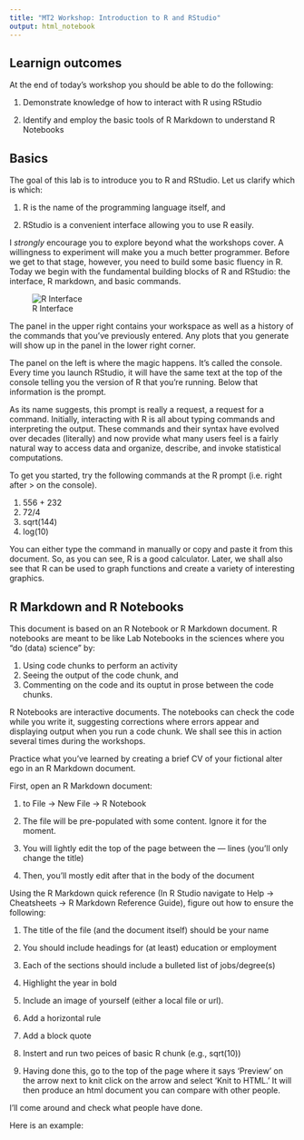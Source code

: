 ```yaml
---
title: "MT2 Workshop: Introduction to R and RStudio"
output: html_notebook
---
```


## Learnign outcomes

At the end of today’s workshop you should be able to do the following:

1. Demonstrate knowledge of how to interact with R using RStudio

2. Identify and employ the basic tools of R Markdown to understand R Notebooks

## Basics

The goal of this lab is to introduce you to R and RStudio. Let us clarify which is which:

1. R is the name of the programming language itself, and

2. RStudio is a convenient interface allowing you to use R easily.

I *strongly* encourage you to explore beyond what the workshops cover. A willingness to experiment will make you a much better programmer. Before we get to that stage, however, you need to build some basic fluency in R. Today we begin with the fundamental building blocks of R and RStudio: the interface, R markdown, and basic commands.

![R Interface](https://github.com/thomcurran/PB130/blob/master/Images/R%20Interface.png?raw=true)

The panel in the upper right contains your workspace as well as a history of the commands that you’ve previously entered. Any plots that you generate will show up in the panel in the lower right corner.

The panel on the left is where the magic happens.
It’s called the console. Every time you launch RStudio, it will have the same text at the top of the console telling you the version of R that you’re running.
Below that information is the prompt.

As its name suggests, this prompt is really a request, a request for a command. Initially, interacting with R is all about typing commands and interpreting the output. These commands and their syntax have evolved over decades (literally) and now provide what many users feel is a fairly natural way to access data and organize, describe, and invoke statistical computations.

To get you started, try the following commands at the R prompt (i.e. right after > on the console).

1. 556 + 232
2. 72/4
3. sqrt(144)
4. log(10)

You can either type the command in manually or copy and paste it from this document. So, as you can see, R is a good calculator. Later, we shall also see that R can be used to graph functions and create a variety of interesting graphics.

## R Markdown and R Notebooks

This document is based on an R Notebook or R Markdown document. R notebooks are meant to be like Lab Notebooks in the sciences where you “do (data) science" by:

1. Using code chunks to perform an activity
2. Seeing the output of the code chunk, and
3. Commenting on the code and its ouptut in prose between the code chunks.

R Notebooks are interactive documents. The notebooks can check the code while you write it, suggesting corrections where errors appear and displaying output when you run a code chunk. We shall see this in action several times during the workshops.

Practice what you’ve learned by creating a brief CV of your fictional alter ego in an R Markdown document.

First, open an R Markdown document:

1.  to File -> New File -> R Notebook

2. The file will be pre-populated with some content. Ignore it for the moment.

3. You will lightly edit the top of the page between the --- lines (you’ll only change the title) 

4. Then, you’ll mostly edit after that in the body of the document

Using the R Markdown quick reference (In R Studio navigate to Help -> Cheatsheets -> R Markdown Reference Guide), figure out how to ensure the following:

1. The title of the file (and the document itself) should be your name

2. You should include headings for (at least) education or employment

3. Each of the sections should include a bulleted list of jobs/degree(s)

4. Highlight the year in bold

5. Include an image of yourself (either a local file or url).

6. Add a horizontal rule

7. Add a block quote

8. Instert and run two peices of basic R chunk (e.g., sqrt(10))

9. Having done this, go to the top of the page where it says ‘Preview’ on the arrow next to knit click on the arrow and select ‘Knit to HTML.’ It will then produce an html document you can compare with other people.

I’ll come around and check what people have done.

Here is an example: 
